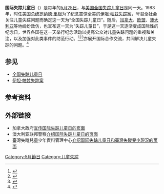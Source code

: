 '''国际失踪儿童日'''（{{lang-en|'''International Missing Children's Day'''}}）是每年的[[5月25日|5月25日]]，与[[美国|美国]][[全国失踪儿童日|全国失踪儿童日]]是同一天。1983年，时任[[美国总统|美国总统]][[罗纳德·里根|罗纳德·里根]]为了纪念震惊全美的[[伊坦·帕兹失踪案|伊坦·帕兹失踪案]]，号召全社会关注儿童失踪问题而确定这一天为“全国失踪儿童日”。随后，[[加拿大|加拿大]]、[[欧盟|欧盟]]、[[澳大利亚|澳大利亚]]等地纷纷效仿，也宣布这一天为“失踪儿童日”，于是这一天逐渐变成国际性的纪念日，世界各国在这一天举行纪念活动以提高公众对儿童失踪问题的重视和关注，以及加强对此类事件的防范行动。<ref>{{cite web|url=http://gongyi.sohu.com/s2013/shizongertong/|title=2013年国际失踪儿童日|work=搜狐|accessdate=2014-06-02|archive-date=2014-06-05|archive-url=https://web.archive.org/web/20140605051303/http://gongyi.sohu.com/s2013/shizongertong/|dead-url=no}}</ref><ref>{{cite web|url=http://calendar.huanqiu.com/international_missing_children's_day|work=环球网|title=环球日历 > 国际失踪儿童日|accessdate=2014-06-02|deadurl=yes|archiveurl=https://web.archive.org/web/20150430082332/http://calendar.huanqiu.com/international_missing_children's_day|archivedate=2015-04-30}}</ref><ref>{{cite web |url=http://www.icmec.org/missingkids/servlet/PageServlet?LanguageCountry=en_X1&PageId=4050 |title=Activities In More Than 22 Countries Around The Globe Will Remember Missing Children On May 25 |work=International Centre fir Missing & Exploited Children |deadurl=yes |archiveurl=https://web.archive.org/web/20150214011907/http://icmec.org/missingkids/servlet/PageServlet?LanguageCountry=en_X1&PageId=4050 |archivedate=2015-02-14 |accessdate=2014-06-01 }}</ref>亦展开国际合作交流，共同解决儿童失踪的问题。<ref>{{cite web|title=協尋服務20周年之國際研討會暨工作坊—會後報導篇|url=http://www.missingkids.org.tw/chinese/epaper.php?mode=show&serialNum=180|website=www.missingkids.org.tw|publisher=失蹤兒童少年資料管理中心}}</ref>

==参见==
*[[全国失踪儿童日|全国失踪儿童日]]
*[[伊坦·帕兹失踪案|伊坦·帕兹失踪案]]

==参考资料==
{{reflist}}

== 外部链接 ==
*加拿大政府[http://www.marketwire.com/press-release/Government-Canada-Highlights-International-Missing-Childrens-Day-Success-Our-Missing-1265992.htm 宣传国际失踪儿童日的页面]{{Wayback|url=http://www.marketwire.com/press-release/Government-Canada-Highlights-International-Missing-Childrens-Day-Success-Our-Missing-1265992.htm |date=20120928130559 }}
*澳大利亚联邦警察[https://web.archive.org/web/20141206213340/http://www.missingpersons.gov.au/awareness/campaigns/youthchildrens-day.aspx 介绍国际失踪儿童日的页面]
*臺灣失蹤兒童少年資料管理中心[http://www.missingkids.org.tw/ 介绍国际失踪儿童日和臺灣失蹤兒少現況的页面]{{Wayback|url=http://www.missingkids.org.tw/ |date=20170601014233 }}
[[Category:5月節日|Category:5月節日]]
[[Category:儿童失踪|Category:儿童失踪]]